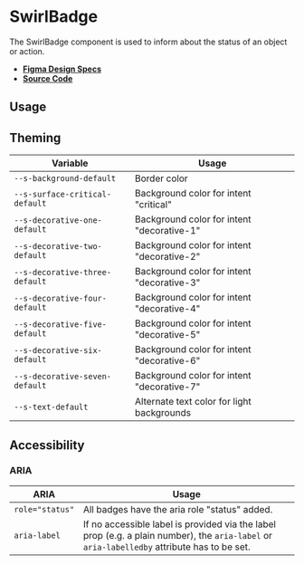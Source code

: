 
<Meta title="Components/SwirlBadge" />

# SwirlBadge

The SwirlBadge component is used to inform about the status of an object or
action.

- **[Figma Design Specs](https://www.figma.com/file/iRHiAFsHxnzux8gQ9EjlZe/Flip-Components?node-id=2%3A13)**
- **[Source Code](https://github.com/flip-corp/swirl/tree/main/packages/swirl-components/src/components/swirl-badge)**

## Usage

<Canvas withSource="open">
  <Story id="components-swirlbadge--swirl-badge" />
</Canvas>

<ArgsTable story="." />

## Theming

| Variable                       | Usage                                      |
| ------------------------------ | ------------------------------------------ |
| `--s-background-default`       | Border color                               |
| `--s-surface-critical-default` | Background color for intent "critical"     |
| `--s-decorative-one-default`   | Background color for intent "decorative-1" |
| `--s-decorative-two-default`   | Background color for intent "decorative-2" |
| `--s-decorative-three-default` | Background color for intent "decorative-3" |
| `--s-decorative-four-default`  | Background color for intent "decorative-4" |
| `--s-decorative-five-default`  | Background color for intent "decorative-5" |
| `--s-decorative-six-default`   | Background color for intent "decorative-6" |
| `--s-decorative-seven-default` | Background color for intent "decorative-7" |
| `--s-text-default`             | Alternate text color for light backgrounds |

## Accessibility

### ARIA

| ARIA            | Usage                                                                                                                                       |
| --------------- | ------------------------------------------------------------------------------------------------------------------------------------------- |
| `role="status"` | All badges have the aria role "status" added.                                                                                               |
| `aria-label`    | If no accessible label is provided via the label prop (e.g. a plain number), the `aria-label` or `aria-labelledby` attribute has to be set. |
